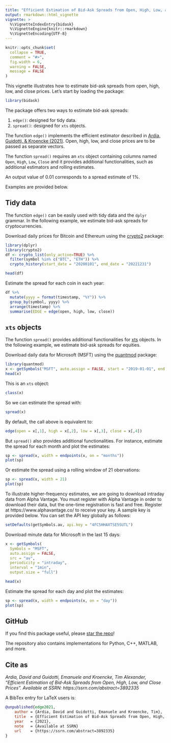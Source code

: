 ```yaml
---
title: "Efficient Estimation of Bid-Ask Spreads from Open, High, Low, and Close Prices"
output: rmarkdown::html_vignette
vignette: >
  %\VignetteIndexEntry{bidask}
  %\VignetteEngine{knitr::rmarkdown}
  %\VignetteEncoding{UTF-8}
---
```


```r
knitr::opts_chunk$set(
  collapse = TRUE,
  comment = "#>",
  fig.width = 6,
  warning = FALSE,
  message = FALSE
)
```

This vignette illustrates how to estimate bid-ask spreads from open, high, low, and close prices. Let's start by loading the package:

```r
library(bidask)
```

The package offers two ways to estimate bid-ask spreads:

1. `edge()`: designed for tidy data.
2. `spread()`: designed for `xts` objects.

The function `edge()` implements the efficient estimator described in [Ardia, Guidotti, & Kroencke (2021)](https://www.ssrn.com/abstract=3892335). Open, high, low, and close prices are to be passed as separate vectors. 

The function `spread()` requires an `xts` object containing columns named `Open`, `High`, `Low`, `Close` and it provides additional functionalities, such as additional estimators and rolling estimates.

An output value of 0.01 corresponds to a spread estimate of 1%.

Examples are provided below.

## Tidy data

The function `edge()` can be easily used with tidy data and the `dplyr` grammar. In the following example, we estimate bid-ask spreads for cryptocurrencies.

Download daily prices for Bitcoin and Ethereum using the [crypto2](https://cran.r-project.org/package=crypto2) package:

```r
library(dplyr)
library(crypto2)
df <- crypto_list(only_active=TRUE) %>%
  filter(symbol %in% c("BTC", "ETH")) %>%
  crypto_history(start_date = "20200101", end_date = "20221231")
```

```r
head(df)
```

Estimate the spread for each coin in each year:

```r
df %>%
  mutate(yyyy = format(timestamp, "%Y")) %>%
  group_by(symbol, yyyy) %>%
  arrange(timestamp) %>%
  summarise(EDGE = edge(open, high, low, close))
```

## `xts` objects

The function `spread()` provides additional functionalities for [xts](https://cran.r-project.org/package=xts) objects. In the following example, we estimate bid-ask spreads for equities.

Download daily data for Microsoft (MSFT) using the [quantmod](https://cran.r-project.org/package=quantmod) package:

```r
library(quantmod)
x <- getSymbols("MSFT", auto.assign = FALSE, start = "2019-01-01", end = "2022-12-31")
head(x)
```

This is an `xts` object:

```r
class(x)
```
So we can estimate the spread with:

```r
spread(x)
```

By default, the call above is equivalent to:

```r
edge(open = x[,1], high = x[,2], low = x[,3], close = x[,4])
```

But `spread()` also provides additional functionalities. For instance, estimate the spread for each month and plot the estimates:

```r
sp <- spread(x, width = endpoints(x, on = "months"))
plot(sp)
```

Or estimate the spread using a rolling window of 21 obervations:

```r
sp <- spread(x, width = 21)
plot(sp)
```

To illustrate higher-frequency estimates, we are going to download intraday data from Alpha Vantage. You must register with Alpha Vantage in order to download their data, but the one-time registration is fast and free. Register at https://www.alphavantage.co/ to receive your key. A sample key is provided below. You can set the API key globally as follows:

```r
setDefaults(getSymbols.av, api.key = "4FC5HHAXTSE5SUTL")
```

Download minute data for Microsoft in the last 15 days:

```r
x <- getSymbols(
  Symbols = "MSFT", 
  auto.assign = FALSE, 
  src = "av", 
  periodicity = "intraday", 
  interval = "1min", 
  output.size = "full")
```

```r
head(x)
```

Estimate the spread for each day and plot the estimates:

```r
sp <- spread(x, width = endpoints(x, on = "day"))
plot(sp)
```

## GitHub 

If you find this package useful, please [star the repo](https://github.com/eguidotti/bidask)!

The repository also contains implementations for Python, C++, MATLAB, and more.

## Cite as

*Ardia, David and Guidotti, Emanuele and Kroencke, Tim Alexander, "Efficient Estimation of Bid-Ask Spreads from Open, High, Low, and Close Prices". Available at SSRN: https://ssrn.com/abstract=3892335*

A BibTex  entry for LaTeX users is:

```bibtex
@unpublished{edge2021,
    author = {Ardia, David and Guidotti, Emanuele and Kroencke, Tim},
    title  = {Efficient Estimation of Bid-Ask Spreads from Open, High, Low, and Close Prices},
    year   = {2021},
    note   = {Available at SSRN}
    url    = {https://ssrn.com/abstract=3892335}
}
```
